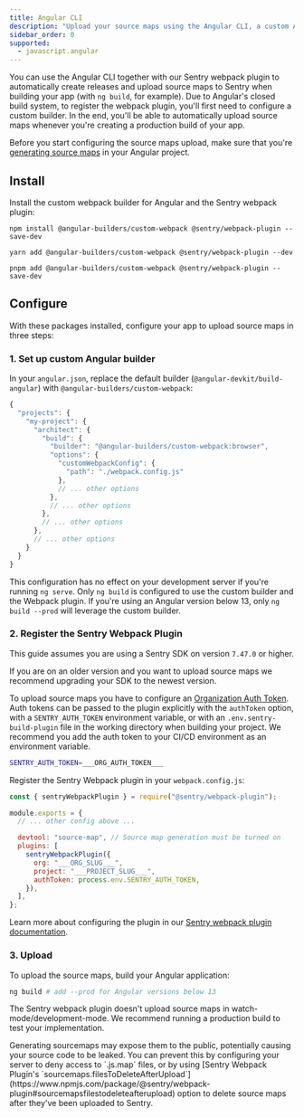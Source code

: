 ```yaml
---
title: Angular CLI
description: "Upload your source maps using the Angular CLI, a custom Angular builder and the Sentry webpack plugin."
sidebar_order: 0
supported:
  - javascript.angular
---
```


You can use the Angular CLI together with our Sentry webpack plugin to automatically create releases and upload source maps to Sentry when building your app (with `ng build`, for example).
Due to Angular's closed build system, to register the webpack plugin, you'll first need to configure a custom builder.
In the end, you'll be able to automatically upload source maps whenever you're creating a production build of your app.

<Alert level="warning">

Before you start configuring the source maps upload, make sure that you're [generating source maps](../../.#generating-source-maps) in your Angular project.

  </Alert>

## Install

Install the custom webpack builder for Angular and the Sentry webpack plugin:

```shell {tabTitle:npm}
npm install @angular-builders/custom-webpack @sentry/webpack-plugin --save-dev
```

```shell {tabTitle:yarn}
yarn add @angular-builders/custom-webpack @sentry/webpack-plugin --dev
```

```shell {tabTitle:pnpm}
pnpm add @angular-builders/custom-webpack @sentry/webpack-plugin --save-dev
```

## Configure

With these packages installed, configure your app to upload source maps in three steps:

### 1. Set up custom Angular builder

In your `angular.json`, replace the default builder (`@angular-devkit/build-angular`) with `@angular-builders/custom-webpack`:

```javascript {filename:angular.json}
{
  "projects": {
    "my-project": {
      "architect": {
        "build": {
          "builder": "@angular-builders/custom-webpack:browser",
          "options": {
            "customWebpackConfig": {
              "path": "./webpack.config.js"
            },
            // ... other options
          },
          // ... other options
        },
        // ... other options
      },
      // ... other options
    }
  }
}
```

<Alert>

This configuration has no effect on your development server if you're running `ng serve`.
Only `ng build` is configured to use the custom builder and the Webpack plugin.
If you're using an Angular version below 13, only `ng build --prod` will leverage the custom builder.

</Alert>

### 2. Register the Sentry Webpack Plugin

<Note>

This guide assumes you are using a Sentry SDK on version `7.47.0` or higher.

If you are on an older version and you want to upload source maps we recommend upgrading your SDK to the newest version.

</Note>

To upload source maps you have to configure an [Organization Auth Token](https://sentry.io/orgredirect/organizations/:orgslug/settings/auth-tokens/).
Auth tokens can be passed to the plugin explicitly with the `authToken` option, with a `SENTRY_AUTH_TOKEN` environment variable, or with an `.env.sentry-build-plugin` file in the working directory when building your project.
We recommend you add the auth token to your CI/CD environment as an environment variable.

<OrgAuthTokenNote />

```bash {filename:.env.sentry-build-plugin}
SENTRY_AUTH_TOKEN=___ORG_AUTH_TOKEN___
```

Register the Sentry Webpack plugin in your `webpack.config.js`:


```javascript {filename:webpack.config.js}
const { sentryWebpackPlugin } = require("@sentry/webpack-plugin");

module.exports = {
  // ... other config above ...

  devtool: "source-map", // Source map generation must be turned on
  plugins: [
    sentryWebpackPlugin({
      org: "___ORG_SLUG___",
      project: "___PROJECT_SLUG___",
      authToken: process.env.SENTRY_AUTH_TOKEN,
    }),
  ],
};
```

Learn more about configuring the plugin in our [Sentry webpack plugin documentation](https://www.npmjs.com/package/@sentry/webpack-plugin).

### 3. Upload

To upload the source maps, build your Angular application:

```bash
ng build # add --prod for Angular versions below 13
```

<Note>

The Sentry webpack plugin doesn't upload source maps in watch-mode/development-mode.
We recommend running a production build to test your implementation.

</Note>

<Alert>
  Generating sourcemaps may expose them to the public, potentially causing your
  source code to be leaked. You can prevent this by configuring your server to deny access to `.js.map` files, or by
  using [Sentry Webpack Plugin's
  `sourcemaps.filesToDeleteAfterUpload`](https://www.npmjs.com/package/@sentry/webpack-plugin#sourcemapsfilestodeleteafterupload)
  option to delete source maps after they've been uploaded to Sentry.
</Alert>
